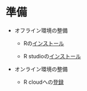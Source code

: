 # 準備 {#intro}

- オフライン環境の整備

  - Rの[インストール](https://cran.ism.ac.jp/)

  - R studioの[インストール](https://www.rstudio.com/products/rstudio/#rstudio-desktop)

- オンライン環境の整備

  - R cloudへの[登録](https://rstudio.cloud/)
 

